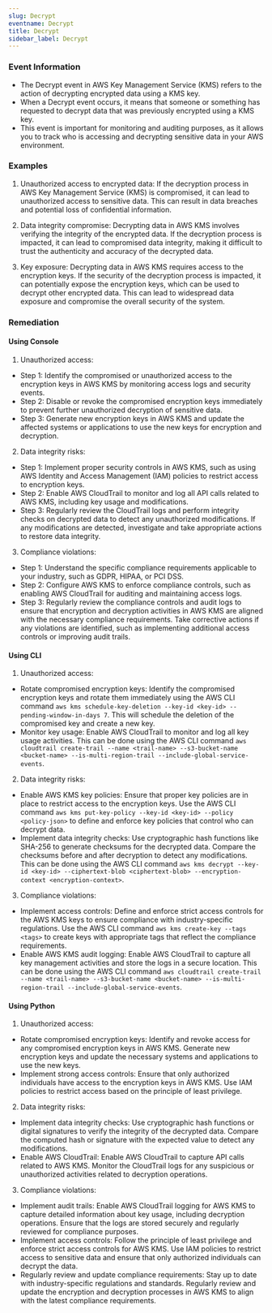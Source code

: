 ```yaml
--- 
slug: Decrypt
eventname: Decrypt
title: Decrypt
sidebar_label: Decrypt
---
```

                       
### Event Information

- The Decrypt event in AWS Key Management Service (KMS) refers to the action of decrypting encrypted data using a KMS key.
- When a Decrypt event occurs, it means that someone or something has requested to decrypt data that was previously encrypted using a KMS key.
- This event is important for monitoring and auditing purposes, as it allows you to track who is accessing and decrypting sensitive data in your AWS environment.


### Examples

1. Unauthorized access to encrypted data: If the decryption process in AWS Key Management Service (KMS) is compromised, it can lead to unauthorized access to sensitive data. This can result in data breaches and potential loss of confidential information.

2. Data integrity compromise: Decrypting data in AWS KMS involves verifying the integrity of the encrypted data. If the decryption process is impacted, it can lead to compromised data integrity, making it difficult to trust the authenticity and accuracy of the decrypted data.

3. Key exposure: Decrypting data in AWS KMS requires access to the encryption keys. If the security of the decryption process is impacted, it can potentially expose the encryption keys, which can be used to decrypt other encrypted data. This can lead to widespread data exposure and compromise the overall security of the system.

### Remediation

#### Using Console

1. Unauthorized access:
- Step 1: Identify the compromised or unauthorized access to the encryption keys in AWS KMS by monitoring access logs and security events.
- Step 2: Disable or revoke the compromised encryption keys immediately to prevent further unauthorized decryption of sensitive data.
- Step 3: Generate new encryption keys in AWS KMS and update the affected systems or applications to use the new keys for encryption and decryption.

2. Data integrity risks:
- Step 1: Implement proper security controls in AWS KMS, such as using AWS Identity and Access Management (IAM) policies to restrict access to encryption keys.
- Step 2: Enable AWS CloudTrail to monitor and log all API calls related to AWS KMS, including key usage and modifications.
- Step 3: Regularly review the CloudTrail logs and perform integrity checks on decrypted data to detect any unauthorized modifications. If any modifications are detected, investigate and take appropriate actions to restore data integrity.

3. Compliance violations:
- Step 1: Understand the specific compliance requirements applicable to your industry, such as GDPR, HIPAA, or PCI DSS.
- Step 2: Configure AWS KMS to enforce compliance controls, such as enabling AWS CloudTrail for auditing and maintaining access logs.
- Step 3: Regularly review the compliance controls and audit logs to ensure that encryption and decryption activities in AWS KMS are aligned with the necessary compliance requirements. Take corrective actions if any violations are identified, such as implementing additional access controls or improving audit trails.

#### Using CLI

1. Unauthorized access:
- Rotate compromised encryption keys: Identify the compromised encryption keys and rotate them immediately using the AWS CLI command `aws kms schedule-key-deletion --key-id <key-id> --pending-window-in-days 7`. This will schedule the deletion of the compromised key and create a new key.
- Monitor key usage: Enable AWS CloudTrail to monitor and log all key usage activities. This can be done using the AWS CLI command `aws cloudtrail create-trail --name <trail-name> --s3-bucket-name <bucket-name> --is-multi-region-trail --include-global-service-events`.

2. Data integrity risks:
- Enable AWS KMS key policies: Ensure that proper key policies are in place to restrict access to the encryption keys. Use the AWS CLI command `aws kms put-key-policy --key-id <key-id> --policy <policy-json>` to define and enforce key policies that control who can decrypt data.
- Implement data integrity checks: Use cryptographic hash functions like SHA-256 to generate checksums for the decrypted data. Compare the checksums before and after decryption to detect any modifications. This can be done using the AWS CLI command `aws kms decrypt --key-id <key-id> --ciphertext-blob <ciphertext-blob> --encryption-context <encryption-context>`.

3. Compliance violations:
- Implement access controls: Define and enforce strict access controls for the AWS KMS keys to ensure compliance with industry-specific regulations. Use the AWS CLI command `aws kms create-key --tags <tags>` to create keys with appropriate tags that reflect the compliance requirements.
- Enable AWS KMS audit logging: Enable AWS CloudTrail to capture all key management activities and store the logs in a secure location. This can be done using the AWS CLI command `aws cloudtrail create-trail --name <trail-name> --s3-bucket-name <bucket-name> --is-multi-region-trail --include-global-service-events`.

#### Using Python

1. Unauthorized access:
- Rotate compromised encryption keys: Identify and revoke access for any compromised encryption keys in AWS KMS. Generate new encryption keys and update the necessary systems and applications to use the new keys.
- Implement strong access controls: Ensure that only authorized individuals have access to the encryption keys in AWS KMS. Use IAM policies to restrict access based on the principle of least privilege.

2. Data integrity risks:
- Implement data integrity checks: Use cryptographic hash functions or digital signatures to verify the integrity of the decrypted data. Compare the computed hash or signature with the expected value to detect any modifications.
- Enable AWS CloudTrail: Enable AWS CloudTrail to capture API calls related to AWS KMS. Monitor the CloudTrail logs for any suspicious or unauthorized activities related to decryption operations.

3. Compliance violations:
- Implement audit trails: Enable AWS CloudTrail logging for AWS KMS to capture detailed information about key usage, including decryption operations. Ensure that the logs are stored securely and regularly reviewed for compliance purposes.
- Implement access controls: Follow the principle of least privilege and enforce strict access controls for AWS KMS. Use IAM policies to restrict access to sensitive data and ensure that only authorized individuals can decrypt the data.
- Regularly review and update compliance requirements: Stay up to date with industry-specific regulations and standards. Regularly review and update the encryption and decryption processes in AWS KMS to align with the latest compliance requirements.


 